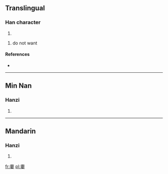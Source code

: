 ==Translingual==

===Han character===
{{Han char|rn=38|rad=女|as=10|sn=13|four=|canj=一火一田女 (MFMWV)|ids=⿱[[不]][[要]]}}

# {{defn|Han|sort=女10}}

# do not want

====References====
* {{Han ref|kx=0269.181|hdz=21071.130|uh=5AD1|ud=23249}}

----

==Min Nan==

===Hanzi===
{{nan-hanzi|poj=biàu}}

# {{defn|lang=nan}}

----

==Mandarin==

===Hanzi===
{{cmn-hanzi|pin=[[báo]] ([[bao2]])|wg=pao<sup>2</sup>}}

# {{defn|lang=cmn|sort=女10}}

[[fr:嫑]]
[[pl:嫑]]